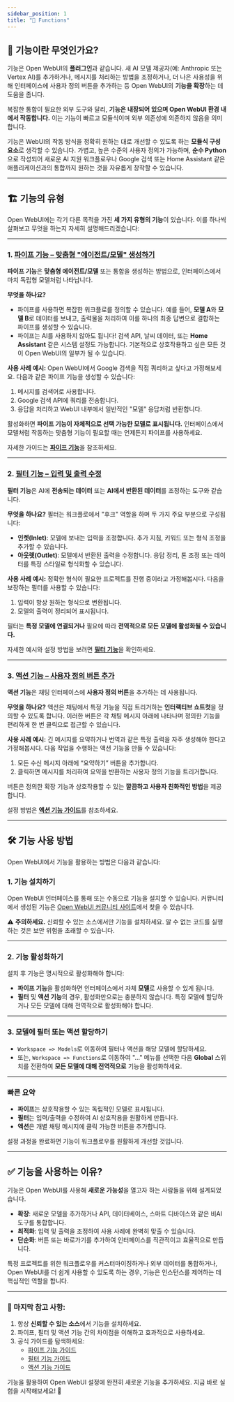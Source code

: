 ```yaml
---
sidebar_position: 1
title: "🧰 Functions"
---
```


## 🚀 기능이란 무엇인가요?

기능은 Open WebUI의 **플러그인**과 같습니다. 새 AI 모델 제공자(예: Anthropic 또는 Vertex AI)를 추가하거나, 메시지를 처리하는 방법을 조정하거나, 더 나은 사용성을 위해 인터페이스에 사용자 정의 버튼을 추가하는 등 Open WebUI의 **기능을 확장**하는 데 도움을 줍니다.

복잡한 통합이 필요한 외부 도구와 달리, **기능은 내장되어 있으며 Open WebUI 환경 내에서 작동합니다.** 이는 기능이 빠르고 모듈식이며 외부 의존성에 의존하지 않음을 의미합니다.

기능은 WebUI의 작동 방식을 정확히 원하는 대로 개선할 수 있도록 하는 **모듈식 구성 요소**로 생각할 수 있습니다. 가볍고, 높은 수준의 사용자 정의가 가능하며, **순수 Python**으로 작성되어 새로운 AI 지원 워크플로우나 Google 검색 또는 Home Assistant 같은 애플리케이션과의 통합까지 원하는 것을 자유롭게 창작할 수 있습니다.

---

## 🏗️ 기능의 유형

Open WebUI에는 각기 다른 목적을 가진 **세 가지 유형의 기능**이 있습니다. 이를 하나씩 살펴보고 무엇을 하는지 자세히 설명해드리겠습니다:

---

### 1. [**파이프 기능** – 맞춤형 "에이전트/모델" 생성하기](./pipe.mdx)

**파이프 기능**은 **맞춤형 에이전트/모델** 또는 통합을 생성하는 방법으로, 인터페이스에서 마치 독립형 모델처럼 나타납니다.

**무엇을 하나요?**
- 파이프를 사용하면 복잡한 워크플로를 정의할 수 있습니다. 예를 들어, **모델 A**와 **모델 B**로 데이터를 보내고, 출력물을 처리하여 이를 하나의 최종 답변으로 결합하는 파이프를 생성할 수 있습니다.
- 파이프는 AI를 사용하지 않아도 됩니다! 검색 API, 날씨 데이터, 또는 **Home Assistant** 같은 시스템 설정도 가능합니다. 기본적으로 상호작용하고 싶은 모든 것이 Open WebUI의 일부가 될 수 있습니다.

**사용 사례 예시:**
Open WebUI에서 Google 검색을 직접 쿼리하고 싶다고 가정해보세요. 다음과 같은 파이프 기능을 생성할 수 있습니다:
1. 메시지를 검색어로 사용합니다.
2. Google 검색 API에 쿼리를 전송합니다.
3. 응답을 처리하고 WebUI 내부에서 일반적인 "모델" 응답처럼 반환합니다.

활성화하면 **파이프 기능이 자체적으로 선택 가능한 모델로 표시됩니다.** 인터페이스에서 모델처럼 작동하는 맞춤형 기능이 필요할 때는 언제든지 파이프를 사용하세요.

자세한 가이드는 [**파이프 기능**](./pipe.mdx)을 참조하세요.

---

### 2. [**필터 기능** – 입력 및 출력 수정](./filter.mdx)

**필터 기능**은 AI에 **전송되는 데이터** 또는 **AI에서 반환된 데이터**를 조정하는 도구와 같습니다.

**무엇을 하나요?**
필터는 워크플로에서 "후크" 역할을 하며 두 가지 주요 부분으로 구성됩니다:
- **인렛(Inlet)**: 모델에 보내는 입력을 조정합니다. 추가 지침, 키워드 또는 형식 조정을 추가할 수 있습니다.
- **아웃렛(Outlet)**: 모델에서 반환된 출력을 수정합니다. 응답 정리, 톤 조정 또는 데이터를 특정 스타일로 형식화할 수 있습니다.

**사용 사례 예시:**
정확한 형식이 필요한 프로젝트를 진행 중이라고 가정해봅시다. 다음을 보장하는 필터를 사용할 수 있습니다:
1. 입력이 항상 원하는 형식으로 변환됩니다.
2. 모델의 출력이 정리되어 표시됩니다.

필터는 **특정 모델에 연결되거나** 필요에 따라 **전역적으로 모든 모델에 활성화될 수 있습니다.**

자세한 예시와 설정 방법을 보려면 [**필터 기능**](./filter.mdx)을 확인하세요.

---

### 3. [**액션 기능** – 사용자 정의 버튼 추가](./action.mdx)

**액션 기능**은 채팅 인터페이스에 **사용자 정의 버튼**을 추가하는 데 사용됩니다.

**무엇을 하나요?**
액션은 채팅에서 특정 기능을 직접 트리거하는 **인터랙티브 쇼트컷**을 정의할 수 있도록 합니다. 이러한 버튼은 각 채팅 메시지 아래에 나타나며 정의한 기능을 편리하게 한 번 클릭으로 접근할 수 있습니다.

**사용 사례 예시:**
긴 메시지를 요약하거나 번역과 같은 특정 출력을 자주 생성해야 한다고 가정해봅시다. 다음 작업을 수행하는 액션 기능을 만들 수 있습니다:
1. 모든 수신 메시지 아래에 “요약하기” 버튼을 추가합니다.
2. 클릭하면 메시지를 처리하여 요약을 반환하는 사용자 정의 기능을 트리거합니다.

버튼은 정의한 확장 기능과 상호작용할 수 있는 **깔끔하고 사용자 친화적인 방법**을 제공합니다.

설정 방법은 [**액션 기능 가이드**](./action.mdx)를 참조하세요.

---

## 🛠️ 기능 사용 방법

Open WebUI에서 기능을 활용하는 방법은 다음과 같습니다:

### 1. **기능 설치하기**
Open WebUI 인터페이스를 통해 또는 수동으로 기능을 설치할 수 있습니다. 커뮤니티에서 생성된 기능은 [Open WebUI 커뮤니티 사이트](https://openwebui.com/functions)에서 찾을 수 있습니다.

⚠️ **주의하세요.** 신뢰할 수 있는 소스에서만 기능을 설치하세요. 알 수 없는 코드를 실행하는 것은 보안 위험을 초래할 수 있습니다.

---

### 2. **기능 활성화하기**
설치 후 기능은 명시적으로 활성화해야 합니다: 
- **파이프 기능**을 활성화하면 인터페이스에서 자체 **모델**로 사용할 수 있게 됩니다.
- **필터** 및 **액션 기능**의 경우, 활성화만으로는 충분하지 않습니다. 특정 모델에 할당하거나 모든 모델에 대해 전역적으로 활성화해야 합니다.

---

### 3. **모델에 필터 또는 액션 할당하기**
- `Workspace => Models`로 이동하여 필터나 액션을 해당 모델에 할당하세요.
- 또는, `Workspace => Functions`로 이동하여 "..." 메뉴를 선택한 다음 **Global** 스위치를 전환하여 **모든 모델에 대해 전역적으로** 기능을 활성화하세요.

---

### 빠른 요약
- **파이프**는 상호작용할 수 있는 독립적인 모델로 표시됩니다.
- **필터**는 입력/출력을 수정하여 AI 상호작용을 원활하게 만듭니다.
- **액션**은 개별 채팅 메시지에 클릭 가능한 버튼을 추가합니다.

설정 과정을 완료하면 기능이 워크플로우를 원활하게 개선할 것입니다.

---

## ✅ 기능을 사용하는 이유?

기능은 Open WebUI를 사용해 **새로운 가능성**을 열고자 하는 사람들을 위해 설계되었습니다.

- **확장**: 새로운 모델을 추가하거나 API, 데이터베이스, 스마트 디바이스와 같은 비AI 도구를 통합합니다.
- **최적화**: 입력 및 출력을 조정하여 사용 사례에 완벽히 맞출 수 있습니다.
- **단순화**: 버튼 또는 바로가기를 추가하여 인터페이스를 직관적이고 효율적으로 만듭니다.

특정 프로젝트를 위한 워크플로우를 커스터마이징하거나 외부 데이터를 통합하거나, Open WebUI를 더 쉽게 사용할 수 있도록 하는 경우, 기능은 인스턴스를 제어하는 데 핵심적인 역할을 합니다.

---

### 📝 마지막 참고 사항:
1. 항상 **신뢰할 수 있는 소스**에서 기능을 설치하세요.
2. 파이프, 필터 및 액션 기능 간의 차이점을 이해하고 효과적으로 사용하세요.
3. 공식 가이드를 탐색하세요:
   - [파이프 기능 가이드](./pipe.mdx)
   - [필터 기능 가이드](./filter.mdx)
   - [액션 기능 가이드](./action.mdx)

기능을 활용하여 Open WebUI 설정에 완전히 새로운 기능을 추가하세요. 지금 바로 실험을 시작해보세요! 🚀
